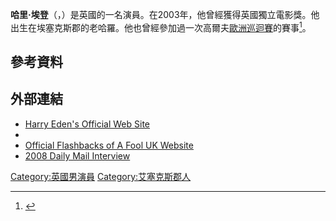 '''哈里·埃登'''（'''{{lang-en|Harry Eden}}'''，{{bd|1990年|3月1日}}）是英國的一名演員。在2003年，他曾經獲得英國獨立電影獎。他出生在埃塞克斯郡的老哈羅。他也曾經參加過一次高爾夫[[歐洲巡迴賽|歐洲巡迴賽]]的賽事<ref>{{cite web|url=http://dps.twiihosting.net/pga/doc/content/doc_528_667.pdf|title=St Andrews|accessdate=2008-12-21|deadurl=yes|archiveurl=https://wayback.archive-it.org/all/20090326105952/http://dps.twiihosting.net/pga/doc/content/doc_528_667.pdf|archivedate=2009-03-26}}</ref>。
==參考資料==
{{reflist}}
==外部連結==
*[https://web.archive.org/web/20130603071827/http://harryeden.com/ Harry Eden's Official Web Site]
*{{IMDb name|1129369}}
*[https://web.archive.org/web/20100819071825/http://www.thefilmfactory.co.uk/flashbacks/ Official Flashbacks of A Fool UK Website]
*[http://www.dailymail.co.uk/pages/live/articles/showbiz/bazbamigboye.html?in_article_id=547932&in_page_id=1794 2008 Daily Mail Interview]
{{Authority control}}
[[Category:英國男演員|Category:英國男演員]]
[[Category:艾塞克斯郡人|Category:艾塞克斯郡人]]